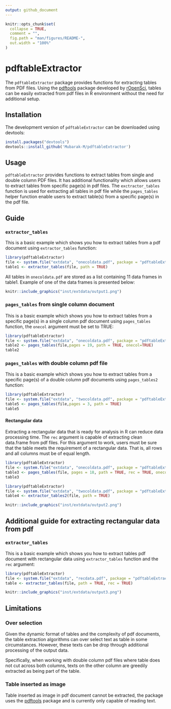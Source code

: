 ```yaml
---
output: github_document
---
```


```r
knitr::opts_chunk$set(
  collapse = TRUE,
  comment = "",
  fig.path = "man/figures/README-",
  out.width = "100%"
)
```

# pdftableExtractor

<!-- badges: start -->
<!-- badges: end -->

The `pdftableExtractor` package provides functions for extracting tables from PDF
 files. Using the [pdftools](https://github.com/ropensci/pdftools)  package developed by [rOpenSci](https://ropensci.org/), tables can be easily extracted from pdf files in R 
 environment without the need for additional setup. 
 
 
## Installation
The development version of `pdftableExtractor` can be downloaded using devtools:

```r
install.packages("devtools")
devtools::install_github('Mubarak-M/pdftableExtractor')
```

## Usage
`pdftableExtractor` provides functions to extract tables from single and double column PDF files. It has additional functionality which allows users to
extract tables from specific page(s) in pdf files. The `exctractor_tables` function
is used for extracting all tables in pdf file while the `pages_tables` helper function
enable users to extract table(s) from a specific page(s) in the pdf file.

## Guide
### `extractor_tables`
This is a basic example which shows you how to extract tables from a pdf document
using `extractor_tables` function:

```r
library(pdftableExtractor)
file <- system.file("extdata", "onecoldata.pdf", package = "pdftableExtractor")
table1 <- extractor_tables(file, path = TRUE)
```

All tables in `onecoldata.pdf` are stored as a list containing 11 data frames 
in table1.
Example of one of the data frames is presented below:


```r
knitr::include_graphics("inst/extdata/output1.png")
```

### `pages_tables` from single column document
This is a basic example which shows you how to extract tables from a specific 
page(s) in a single column pdf document using `pages_tables` function, the `onecol`
argument must be set to TRUE:

```r
library(pdftableExtractor)
file <- system.file("extdata", "onecoldata.pdf", package = "pdftableExtractor")
table2 <- pages_tables(file,pages = 19, path = TRUE, onecol=TRUE)
table2
```


### `pages_tables` with double column pdf file
This is a basic example which shows you how to extract tables from a specific 
page(s) of a double column pdf documents using `pages_tables2` function:

```r
library(pdftableExtractor)
file <- system.file("extdata", "twocoldata.pdf", package = "pdftableExtractor")
table5 <- pages_tables(file,pages = 3, path = TRUE)
table5
```
#### Rectangular data
Extracting a rectangular data that is ready for analysis in R can 
reduce data processing time. The `rec` argument is capable of extracting clean
data.frame from pdf files. For this argument to work, users must be sure that the
table meets the requirement of a rectangular data. That is, all rows 
and all columns must be of equal length.

```r
library(pdftableExtractor)
file <- system.file("extdata", "onecoldata.pdf", package = "pdftableExtractor")
table3 <- pages_tables(file, pages = 18, path = TRUE, rec = TRUE, onecol = TRUE)
table3
```

<!-- ## Usage guide for double column document -->
<!-- ### `extractor_tables2` -->
<!--  This is a basic example which shows you how to extract tables from double column -->
<!--  pdf documents using `extractor_tables2` function: -->

```r
library(pdftableExtractor)
file <- system.file("extdata", "twocoldata.pdf", package = "pdftableExtractor")
table4 <- extractor_tables2(file, path = TRUE)
```

 <!-- All tables in `twocoldata.pdf` are stored as a list containing 4 data frames  -->
 <!-- in table4. -->

 <!-- Example of one of the data frames is presented below: -->


```r
knitr::include_graphics("inst/extdata/output2.png")
```


## Additional guide for extracting rectangular data from pdf
### `extractor_tables`
This is a basic example which shows you how to extract tables pdf document with
rectangular data using `extractor_tables` function and the `rec` argument:

```r
library(pdftableExtractor)
file <- system.file("extdata", "recdata.pdf", package = "pdftableExtractor")
table <- extractor_tables(file, path = TRUE, rec = TRUE)
```


```r
knitr::include_graphics("inst/extdata/output3.png")
```



## Limitations

### Over selection
Given the dynamic format of tables and the complexity of pdf documents, the table 
extraction algorithms can over select text as table in some circumstances.
However, these texts can be drop through additional processing of the output data.

Specifically, when working with double column pdf files where table does not cut 
across both columns, texts on the other column are greedily extracted as being part
of the table.

### Table inserted as image
Table inserted as image in pdf document cannot be extracted, the package uses the [pdftools](https://github.com/ropensci/pdftools) package and is currently only 
capable of reading text.



